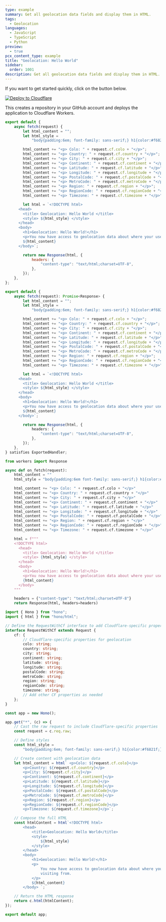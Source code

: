 ```yaml
---
type: example
summary: Get all geolocation data fields and display them in HTML.
tags:
  - Geolocation
languages:
  - JavaScript
  - TypeScript
  - Python
preview:
  - true
pcx_content_type: example
title: "Geolocation: Hello World"
sidebar:
  order: 1001
description: Get all geolocation data fields and display them in HTML.
---
```


If you want to get started quickly, click on the button below.

[![Deploy to Cloudflare](https://deploy.workers.cloudflare.com/button)](https://deploy.workers.cloudflare.com/?url=https://github.com/cloudflare/docs-examples/tree/main/workers/geolocation-hello-world)

This creates a repository in your GitHub account and deploys the application to Cloudflare Workers.


<Tabs syncKey="workersExamples"> <TabItem label="JavaScript" icon="seti:javascript">

```js
export default {
	async fetch(request) {
		let html_content = "";
		let html_style =
			"body{padding:6em; font-family: sans-serif;} h1{color:#f6821f;}";

		html_content += "<p> Colo: " + request.cf.colo + "</p>";
		html_content += "<p> Country: " + request.cf.country + "</p>";
		html_content += "<p> City: " + request.cf.city + "</p>";
		html_content += "<p> Continent: " + request.cf.continent + "</p>";
		html_content += "<p> Latitude: " + request.cf.latitude + "</p>";
		html_content += "<p> Longitude: " + request.cf.longitude + "</p>";
		html_content += "<p> PostalCode: " + request.cf.postalCode + "</p>";
		html_content += "<p> MetroCode: " + request.cf.metroCode + "</p>";
		html_content += "<p> Region: " + request.cf.region + "</p>";
		html_content += "<p> RegionCode: " + request.cf.regionCode + "</p>";
		html_content += "<p> Timezone: " + request.cf.timezone + "</p>";

		let html = `<!DOCTYPE html>
      <head>
        <title> Geolocation: Hello World </title>
        <style> ${html_style} </style>
      </head>
      <body>
        <h1>Geolocation: Hello World!</h1>
        <p>You now have access to geolocation data about where your user is visiting from.</p>
        ${html_content}
      </body>`;

		return new Response(html, {
			headers: {
				"content-type": "text/html;charset=UTF-8",
			},
		});
	},
};
```

</TabItem> <TabItem label="TypeScript" icon="seti:typescript">

```ts
export default {
	async fetch(request): Promise<Response> {
		let html_content = "";
		let html_style =
			"body{padding:6em; font-family: sans-serif;} h1{color:#f6821f;}";

		html_content += "<p> Colo: " + request.cf.colo + "</p>";
		html_content += "<p> Country: " + request.cf.country + "</p>";
		html_content += "<p> City: " + request.cf.city + "</p>";
		html_content += "<p> Continent: " + request.cf.continent + "</p>";
		html_content += "<p> Latitude: " + request.cf.latitude + "</p>";
		html_content += "<p> Longitude: " + request.cf.longitude + "</p>";
		html_content += "<p> PostalCode: " + request.cf.postalCode + "</p>";
		html_content += "<p> MetroCode: " + request.cf.metroCode + "</p>";
		html_content += "<p> Region: " + request.cf.region + "</p>";
		html_content += "<p> RegionCode: " + request.cf.regionCode + "</p>";
		html_content += "<p> Timezone: " + request.cf.timezone + "</p>";

		let html = `<!DOCTYPE html>
      <head>
        <title> Geolocation: Hello World </title>
        <style> ${html_style} </style>
      </head>
      <body>
        <h1>Geolocation: Hello World!</h1>
        <p>You now have access to geolocation data about where your user is visiting from.</p>
        ${html_content}
      </body>`;

		return new Response(html, {
			headers: {
				"content-type": "text/html;charset=UTF-8",
			},
		});
	},
} satisfies ExportedHandler;
```

</TabItem> <TabItem label="Python" icon="seti:python">

```py
from workers import Response

async def on_fetch(request):
    html_content = ""
    html_style = "body{padding:6em font-family: sans-serif;} h1{color:#f6821f;}"

    html_content += "<p> Colo: " + request.cf.colo + "</p>"
    html_content += "<p> Country: " + request.cf.country + "</p>"
    html_content += "<p> City: " + request.cf.city + "</p>"
    html_content += "<p> Continent: " + request.cf.continent + "</p>"
    html_content += "<p> Latitude: " + request.cf.latitude + "</p>"
    html_content += "<p> Longitude: " + request.cf.longitude + "</p>"
    html_content += "<p> PostalCode: " + request.cf.postalCode + "</p>"
    html_content += "<p> Region: " + request.cf.region + "</p>"
    html_content += "<p> RegionCode: " + request.cf.regionCode + "</p>"
    html_content += "<p> Timezone: " + request.cf.timezone + "</p>"

    html = f"""
    <!DOCTYPE html>
      <head>
        <title> Geolocation: Hello World </title>
        <style> {html_style} </style>
      </head>
      <body>
        <h1>Geolocation: Hello World!</h1>
        <p>You now have access to geolocation data about where your user is visiting from.</p>
        {html_content}
      </body>
    """

    headers = {"content-type": "text/html;charset=UTF-8"}
    return Response(html, headers=headers)
```

</TabItem> <TabItem label="Hono" icon="seti:typescript">

```ts
import { Hono } from "hono";
import { html } from "hono/html";

// Define the RequestWithCf interface to add Cloudflare-specific properties
interface RequestWithCf extends Request {
	cf: {
		// Cloudflare-specific properties for geolocation
		colo: string;
		country: string;
		city: string;
		continent: string;
		latitude: string;
		longitude: string;
		postalCode: string;
		metroCode: string;
		region: string;
		regionCode: string;
		timezone: string;
		// Add other CF properties as needed
	};
}

const app = new Hono();

app.get("*", (c) => {
	// Cast the raw request to include Cloudflare-specific properties
	const request = c.req.raw;

	// Define styles
	const html_style =
		"body{padding:6em; font-family: sans-serif;} h1{color:#f6821f;}";

	// Create content with geolocation data
	let html_content = html` <p>Colo: ${request.cf.colo}</p>
		<p>Country: ${request.cf.country}</p>
		<p>City: ${request.cf.city}</p>
		<p>Continent: ${request.cf.continent}</p>
		<p>Latitude: ${request.cf.latitude}</p>
		<p>Longitude: ${request.cf.longitude}</p>
		<p>PostalCode: ${request.cf.postalCode}</p>
		<p>MetroCode: ${request.cf.metroCode}</p>
		<p>Region: ${request.cf.region}</p>
		<p>RegionCode: ${request.cf.regionCode}</p>
		<p>Timezone: ${request.cf.timezone}</p>`;

	// Compose the full HTML
	const htmlContent = html`<!DOCTYPE html>
		<head>
			<title>Geolocation: Hello World</title>
			<style>
				${html_style}
			</style>
		</head>
		<body>
			<h1>Geolocation: Hello World!</h1>
			<p>
				You now have access to geolocation data about where your user is
				visiting from.
			</p>
			${html_content}
		</body> `;

	// Return the HTML response
	return c.html(htmlContent);
});

export default app;
```

</TabItem> </Tabs>
